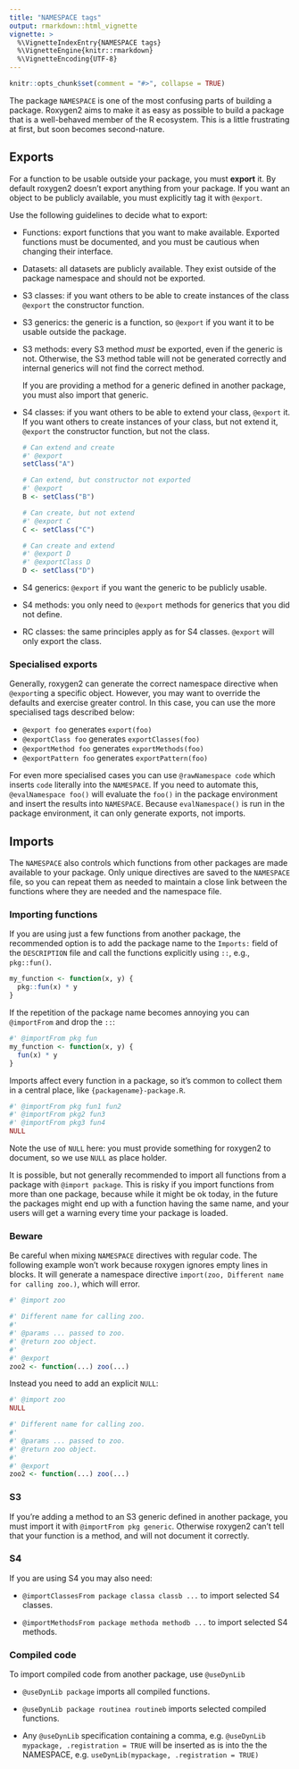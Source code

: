 ```yaml
---
title: "NAMESPACE tags"
output: rmarkdown::html_vignette
vignette: >
  %\VignetteIndexEntry{NAMESPACE tags}
  %\VignetteEngine{knitr::rmarkdown}
  %\VignetteEncoding{UTF-8}
---
```


```r
knitr::opts_chunk$set(comment = "#>", collapse = TRUE)
```

The package `NAMESPACE` is one of the most confusing parts of building a package. Roxygen2 aims to make it as easy as possible to build a package that is a well-behaved member of the R ecosystem. This is a little frustrating at first, but soon becomes second-nature.

## Exports

For a function to be usable outside your package, you must __export__ it. By default roxygen2 doesn't export anything from your package. If you want an object to be publicly available, you must explicitly tag it with `@export`.

Use the following guidelines to decide what to export:

* Functions: export functions that you want to make available. Exported
  functions must be documented, and you must be cautious when changing their
  interface.

* Datasets: all datasets are publicly available. They exist outside of the
  package namespace and should not be exported.

* S3 classes: if you want others to be able to create instances of the class
  `@export` the constructor function.

* S3 generics: the generic is a function, so `@export` if you want it to
  be usable outside the package.

* S3 methods: every S3 method _must_ be exported, even if the generic is not.
  Otherwise, the S3 method table will not be generated correctly and internal
  generics will not find the correct method.
  
    If you are providing a method for a generic defined in another package,
    you must also import that generic.

* S4 classes: if you want others to be able to extend your class, `@export` it.
  If you want others to create instances of your class, but not extend it,
  `@export` the constructor function, but not the class.

    ```R
    # Can extend and create
    #' @export
    setClass("A")

    # Can extend, but constructor not exported
    #' @export
    B <- setClass("B")

    # Can create, but not extend
    #' @export C
    C <- setClass("C")

    # Can create and extend
    #' @export D
    #' @exportClass D
    D <- setClass("D")
    ```

* S4 generics: `@export` if you want the generic to be publicly usable.

* S4 methods: you only need to `@export` methods for generics that you
  did not define.

* RC classes: the same principles apply as for S4 classes. `@export`
  will only export the class.

### Specialised exports

Generally, roxygen2 can generate the correct namespace directive when `@export`ing a specific object. However, you may want to override the defaults and exercise greater control. In this case, you can use the more specialised tags described below:

* `@export foo` generates `export(foo)`
* `@exportClass foo` generates `exportClasses(foo)`
* `@exportMethod foo` generates `exportMethods(foo)`
* `@exportPattern foo` generates `exportPattern(foo)`

For even more specialised cases you can use `@rawNamespace code` which inserts `code` literally into the `NAMESPACE`. If you need to automate this, `@evalNamespace foo()` will evaluate the `foo()` in the package environment and insert the results into `NAMESPACE`. Because `evalNamespace()` is run in the package environment, it can only generate exports, not imports.

## Imports

The `NAMESPACE` also controls which functions from other packages are made available to your package. Only unique directives are saved to the `NAMESPACE` file, so you can repeat them as needed to maintain a close link between the functions where they are needed and the namespace file.

### Importing functions

If you are using just a few functions from another package, the recommended option is to add the package name to the `Imports:` field of the `DESCRIPTION` file and call the functions explicitly using `::`, e.g., `pkg::fun()`.

```r
my_function <- function(x, y) {
  pkg::fun(x) * y
}
```

If the repetition of the package name becomes annoying you can `@importFrom` and drop the `::`:

```r
#' @importFrom pkg fun 
my_function <- function(x, y) {
  fun(x) * y
}
```

Imports affect every function in a package, so it's common to collect them in a central place, like `{packagename}-package.R`. 

```r
#' @importFrom pkg fun1 fun2
#' @importFrom pkg2 fun3
#' @importFrom pkg3 fun4
NULL
```

Note the use of `NULL` here: you must provide something for roxygen2 to document, so we use `NULL` as place holder.

It is possible, but not generally recommended to import all functions from a package with `@import package`. This is risky if you import functions from more than one package, because while it might be ok today, in the future the packages might end up with a function having the same name, and your users will get a warning every time your package is loaded.

### Beware

Be careful when mixing `NAMESPACE` directives with regular code. The following example won't work because roxygen ignores empty lines in blocks. It will generate a namespace directive `import(zoo, Different name for calling zoo.)`, which will error.

```r
#' @import zoo

#' Different name for calling zoo.
#'
#' @params ... passed to zoo.
#' @return zoo object.
#'
#' @export 
zoo2 <- function(...) zoo(...)
```

Instead you need to add an explicit `NULL`:

```r
#' @import zoo
NULL

#' Different name for calling zoo.
#'
#' @params ... passed to zoo.
#' @return zoo object.
#'
#' @export 
zoo2 <- function(...) zoo(...)
```

### S3

If you're adding a method to an S3 generic defined in another package, you must import it with `@importFrom pkg generic`. Otherwise roxygen2 can't tell that your function is a method, and will not document it correctly.

### S4

If you are using S4 you may also need:

* `@importClassesFrom package classa classb ...` to import selected S4 classes.

* `@importMethodsFrom package methoda methodb ...` to import selected S4 
  methods.

### Compiled code

To import compiled code from another package, use `@useDynLib`

* `@useDynLib package` imports all compiled functions.

* `@useDynLib package routinea routineb` imports selected compiled functions.

* Any `@useDynLib` specification containing a comma, e.g.
  `@useDynLib mypackage, .registration = TRUE` will be inserted as is
  into the the NAMESPACE, e.g. `useDynLib(mypackage, .registration = TRUE)`

